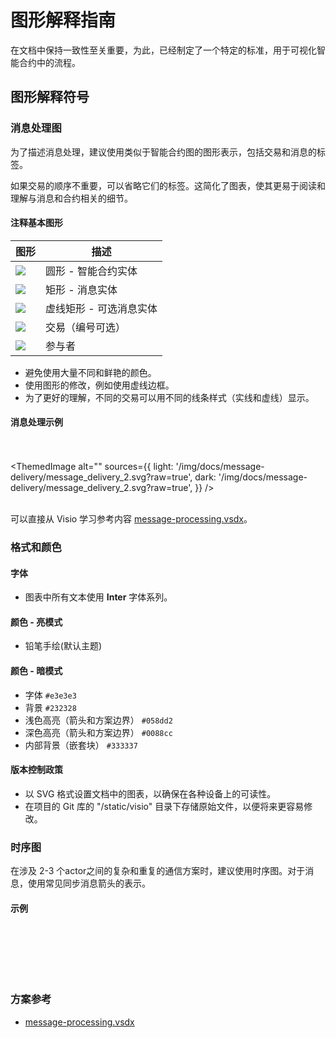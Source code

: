 
# 图形解释指南

在文档中保持一致性至关重要，为此，已经制定了一个特定的标准，用于可视化智能合约中的流程。

## 图形解释符号

### 消息处理图

为了描述消息处理，建议使用类似于智能合约图的图形表示，包括交易和消息的标签。

如果交易的顺序不重要，可以省略它们的标签。这简化了图表，使其更易于阅读和理解与消息和合约相关的细节。

#### 注释基本图形

| 图形                                                                                                         | 描述            |
| ---------------------------------------------------------------------------------------------------------- | ------------- |
| ![](/img/docs/scheme-templates/message-processing-graphs/circle_for_smart_contract.svg?raw=true)           | 圆形 - 智能合约实体   |
| ![](/img/docs/scheme-templates/message-processing-graphs/rectangle_for_regular_message.svg?raw=true)       | 矩形 - 消息实体     |
| ![](/img/docs/scheme-templates/message-processing-graphs/dashed_rectgl_for_optional_message.svg?raw=true)  | 虚线矩形 - 可选消息实体 |
| ![](/img/docs/scheme-templates/message-processing-graphs/line_for_transaction.svg?raw=true)                | 交易（编号可选）      |
| ![](/img/docs/scheme-templates/message-processing-graphs/person_figure_for_actor.svg?raw=true)             | 参与者           |

- 避免使用大量不同和鲜艳的颜色。
- 使用图形的修改，例如使用虚线边框。
- 为了更好的理解，不同的交易可以用不同的线条样式（实线和虚线）显示。

#### 消息处理示例

<br></br>
<ThemedImage
  alt=""
  sources={{
    light: '/img/docs/message-delivery/message_delivery_2.svg?raw=true',
    dark: '/img/docs/message-delivery/message_delivery_2.svg?raw=true',
  }}
/>
<br></br>

可以直接从 Visio 学习参考内容 [message-processing.vsdx](/static/schemes-visio/message-processing.vsdx)。

### 格式和颜色

#### 字体

- 图表中所有文本使用 **Inter** 字体系列。

#### 颜色 - 亮模式

- 铅笔手绘(默认主题)

#### 颜色 - 暗模式

- 字体 `#e3e3e3`
- 背景 `#232328`
- 浅色高亮（箭头和方案边界） `#058dd2`
- 深色高亮（箭头和方案边界） `#0088cc`
- 内部背景（嵌套块） `#333337`

#### 版本控制政策

- 以 SVG 格式设置文档中的图表，以确保在各种设备上的可读性。
- 在项目的 Git 库的 "/static/visio" 目录下存储原始文件，以便将来更容易修改。

### 时序图

在涉及 2-3 个actor之间的复杂和重复的通信方案时，建议使用时序图。对于消息，使用常见同步消息箭头的表示。

#### 示例

<br></br>
<div class="text--center">
<ThemedImage
  alt=""
  sources={{
    light: '/img/docs/message-delivery/message_delivery_7.svg?raw=true',
    dark: '/img/docs/message-delivery/message_delivery_7.svg?raw=true',
  }}
/>
</div>
<br></br>

### 方案参考

- [message-processing.vsdx](/schemes-visio/message_processing.vsdx)
